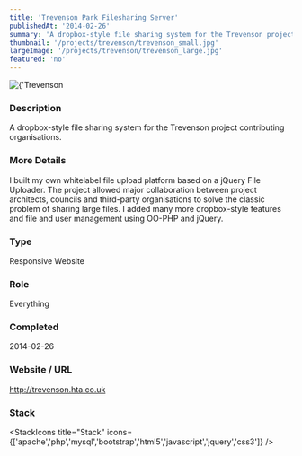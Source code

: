 ```yaml
---
title: 'Trevenson Park Filesharing Server'
publishedAt: '2014-02-26'
summary: 'A dropbox-style file sharing system for the Trevenson project contributing organisations.'
thumbnail: '/projects/trevenson/trevenson_small.jpg'
largeImage: '/projects/trevenson/trevenson_large.jpg'
featured: 'no'
---
```


<div className="relative w-full h-[400px] sm:h-[600px] md:h-[760px] lg:h-[920px]">
  <Image
    alt={'Trevenson Park Filesharing Server'}
    src={'/projects/trevenson/trevenson.jpg'}
    sizes="(max-width: 640px) 100%, 100%"
    fill={true}
    priority
    style={{
      objectFit: 'contain'
    }}
  />
</div>

### Description

A dropbox-style file sharing system for the Trevenson project contributing organisations.

### More Details

I built my own whitelabel file upload platform based on a jQuery File Uploader. The project allowed major collaboration between project architects, councils and third-party organisations to solve the classic problem of sharing large files. I added many more dropbox-style features and file and user management using OO-PHP and jQuery.

### Type

Responsive Website

### Role

Everything

### Completed
2014-02-26

### Website / URL
http://trevenson.hta.co.uk


### Stack

<StackIcons
  title="Stack"
  icons={['apache','php','mysql','bootstrap','html5','javascript','jquery','css3']}
  />
